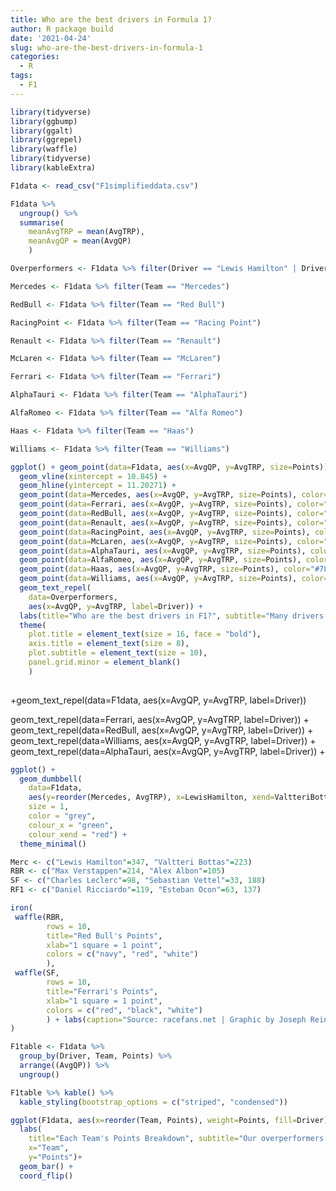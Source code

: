 ```yaml
---
title: Who are the best drivers in Formula 1?
author: R package build
date: '2021-04-24'
slug: who-are-the-best-drivers-in-formula-1
categories:
  - R
tags:
  - F1
---
```

```r
library(tidyverse)
library(ggbump)
library(ggalt)
library(ggrepel)
library(waffle)
library(tidyverse)
library(kableExtra)
```

```r
F1data <- read_csv("F1simplifieddata.csv")
```

```r
F1data %>%
  ungroup() %>% 
  summarise(
    meanAvgTRP = mean(AvgTRP), 
    meanAvgQP = mean(AvgQP)
    )
```

```r
Overperformers <- F1data %>% filter(Driver == "Lewis Hamilton" | Driver == "Charles Leclerc" | Driver == "Sergio Pérez" | Driver == "Max Verstappen" | Driver == "Daniel Ricciardo" | Driver == "George Russell (W)")
```

```r
Mercedes <- F1data %>% filter(Team == "Mercedes") 
```

```r
RedBull <- F1data %>% filter(Team == "Red Bull")
```

```r
RacingPoint <- F1data %>% filter(Team == "Racing Point")
```

```r
Renault <- F1data %>% filter(Team == "Renault")
```

```r
McLaren <- F1data %>% filter(Team == "McLaren")
```

```r
Ferrari <- F1data %>% filter(Team == "Ferrari")
```

```r
AlphaTauri <- F1data %>% filter(Team == "AlphaTauri")
```

```r
AlfaRomeo <- F1data %>% filter(Team == "Alfa Romeo")
```

```r
Haas <- F1data %>% filter(Team == "Haas")
```

```r
Williams <- F1data %>% filter(Team == "Williams")
```

```r
ggplot() + geom_point(data=F1data, aes(x=AvgQP, y=AvgTRP, size=Points))+ 
  geom_vline(xintercept = 10.845) + 
  geom_hline(yintercept = 11.20271) +
  geom_point(data=Mercedes, aes(x=AvgQP, y=AvgTRP, size=Points), color="#00D2BE")+
  geom_point(data=Ferrari, aes(x=AvgQP, y=AvgTRP, size=Points), color="#C00000") +
  geom_point(data=RedBull, aes(x=AvgQP, y=AvgTRP, size=Points), color="#0600EF") +
  geom_point(data=Renault, aes(x=AvgQP, y=AvgTRP, size=Points), color="#FFF500") +
  geom_point(data=RacingPoint, aes(x=AvgQP, y=AvgTRP, size=Points), color="#F596C8")+
  geom_point(data=McLaren, aes(x=AvgQP, y=AvgTRP, size=Points), color="#FF8700") +
  geom_point(data=AlphaTauri, aes(x=AvgQP, y=AvgTRP, size=Points), color="#469BFF") +
  geom_point(data=AlfaRomeo, aes(x=AvgQP, y=AvgTRP, size=Points), color="#960000") + 
  geom_point(data=Haas, aes(x=AvgQP, y=AvgTRP, size=Points), color="#787878") +
  geom_point(data=Williams, aes(x=AvgQP, y=AvgTRP, size=Points), color="#0082FA") +
  geom_text_repel(
    data=Overperformers, 
    aes(x=AvgQP, y=AvgTRP, label=Driver)) +
  labs(title="Who are the best drivers in F1?", subtitle="Many drivers stayed close to their teammates but a couple went above and beyond.", caption="Source: racefans.net | By Joseph Reina")  + theme_minimal() + 
  theme(
    plot.title = element_text(size = 16, face = "bold"),
    axis.title = element_text(size = 8), 
    plot.subtitle = element_text(size = 10), 
    panel.grid.minor = element_blank()
    )
  
```

+geom_text_repel(data=F1data, aes(x=AvgQP, y=AvgTRP, label=Driver))

  geom_text_repel(data=Ferrari, aes(x=AvgQP, y=AvgTRP, label=Driver)) +
  geom_text_repel(data=RedBull, aes(x=AvgQP, y=AvgTRP, label=Driver))  +
  geom_text_repel(data=Williams, aes(x=AvgQP, y=AvgTRP, label=Driver))  +
  geom_text_repel(data=AlphaTauri, aes(x=AvgQP, y=AvgTRP, label=Driver))  +



```r
ggplot() + 
  geom_dumbbell(
    data=F1data, 
    aes(y=reorder(Mercedes, AvgTRP), x=LewisHamilton, xend=ValtteriBottas),
    size = 1,
    color = "grey",
    colour_x = "green",
    colour_xend = "red") + 
  theme_minimal()
```

```r
Merc <- c("Lewis Hamilton"=347, "Valtteri Bottas"=223)
RBR <- c("Max Verstappen"=214, "Alex Albon"=105)
SF <- c("Charles Leclerc"=98, "Sebastian Vettel"=33, 188)
RF1 <- c("Daniel Ricciardo"=119, "Esteban Ocon"=63, 137)
```

```r
iron(
 waffle(RBR, 
        rows = 10, 
        title="Red Bull's Points", 
        xlab="1 square = 1 point", 
        colors = c("navy", "red", "white")
        ),
 waffle(SF, 
        rows = 10, 
        title="Ferrari's Points", 
        xlab="1 square = 1 point", 
        colors = c("red", "black", "white")
        ) + labs(caption="Source: racefans.net | Graphic by Joseph Reina")
)
```

```r
F1table <- F1data %>%
  group_by(Driver, Team, Points) %>%
  arrange((AvgQP)) %>% 
  ungroup()
```

```r
F1table %>% kable() %>% 
  kable_styling(bootstrap_options = c("striped", "condensed"))
```

```r
ggplot(F1data, aes(x=reorder(Team, Points), weight=Points, fill=Driver)) + 
  labs(
    title="Each Team's Points Breakdown", subtitle="Our overperformers made up a vast majority of their teams points, except for Russell.", 
    x="Team", 
    y="Points")+ 
  geom_bar() + 
  coord_flip()
```

